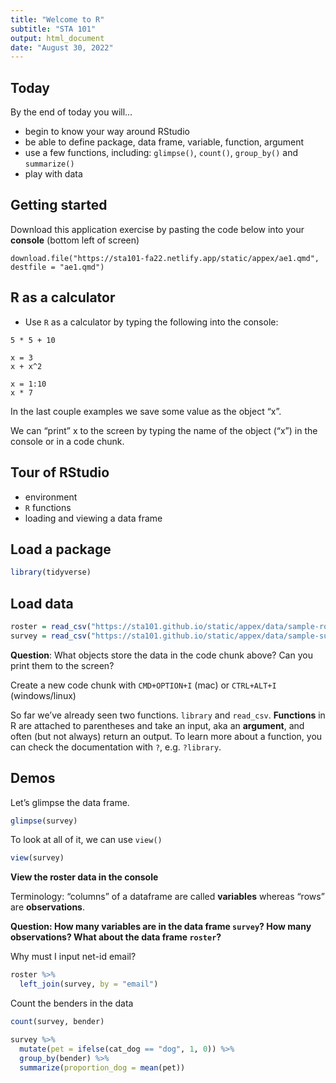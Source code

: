 ```yaml
---
title: "Welcome to R"
subtitle: "STA 101"
output: html_document
date: "August 30, 2022"
---
```


## Today

By the end of today you will... 

- begin to know your way around RStudio
- be able to define package, data frame, variable, function, argument
- use a few functions, including: `glimpse()`, `count()`, `group_by()` and `summarize()`
- play with data

## Getting started

Download this application exercise by pasting the code below into your **console** (bottom left of screen)

```
download.file("https://sta101-fa22.netlify.app/static/appex/ae1.qmd",
destfile = "ae1.qmd")
```

## R as a calculator

- Use `R` as a calculator by typing the following into the console:

```
5 * 5 + 10
```

```
x = 3
x + x^2
```

```
x = 1:10
x * 7
```

In the last couple examples we save some value as the object "x".

We can "print" x to the screen by typing the name of the object ("x") in the console or in a code chunk.

## Tour of RStudio

- environment
- `R` functions
- loading and viewing a data frame


## Load a package

```r
library(tidyverse) 
```

## Load data
```r
roster = read_csv("https://sta101.github.io/static/appex/data/sample-roster.csv")
survey = read_csv("https://sta101.github.io/static/appex/data/sample-survey.csv")
```

**Question**: What objects store the data in the code chunk above? Can you print them to the screen?

Create a new code chunk with `CMD+OPTION+I` (mac) or `CTRL+ALT+I` (windows/linux)

So far we've already seen two functions. `library` and `read_csv`. **Functions** in R are attached to parentheses and take an input, aka an **argument**, and often (but not always) return an output. To learn more about a function, you can check the documentation with `?`, e.g. `?library`.



## Demos

Let's glimpse the data frame. 

```r
glimpse(survey)
```

To look at all of it, we can use `view()`

```r
view(survey)
```

**View the roster data in the console**

Terminology: "columns" of a dataframe are called **variables** whereas "rows" are **observations**.

**Question: How many variables are in the data frame `survey`? How many observations? What about the data frame `roster`?**

Why must I input net-id email?

```r
roster %>% 
  left_join(survey, by = "email")
```

Count the benders in the data

```r
count(survey, bender)
```


```r
survey %>%
  mutate(pet = ifelse(cat_dog == "dog", 1, 0)) %>%
  group_by(bender) %>%
  summarize(proportion_dog = mean(pet))
```

